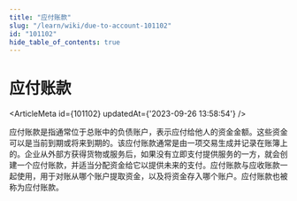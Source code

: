 ```yaml
---
title: "应付账款"
slug: "/learn/wiki/due-to-account-101102"
id: "101102"
hide_table_of_contents: true
---
```



# 应付账款

<ArticleMeta id={101102} updatedAt={'2023-09-26 13:58:54'} />
<div className='border-solid border-b border-t-0 my-4 border-[var(--ifm-color-gray-300)]' />

应付账款是指通常位于总账中的负债账户，表示应付给他人的资金金额。这些资金可以是当前到期或将来到期的。该应付账款通常是由一项交易生成并记录在账簿上的。企业从外部方获得货物或服务后，如果没有立即支付提供服务的一方，就会创建一个应付账款，并适当分配资金给它以提供未来的支付。应付账款与应收账款一起使用，用于对账从哪个账户提取资金，以及将资金存入哪个账户。应付账款也被称为应付账款。
